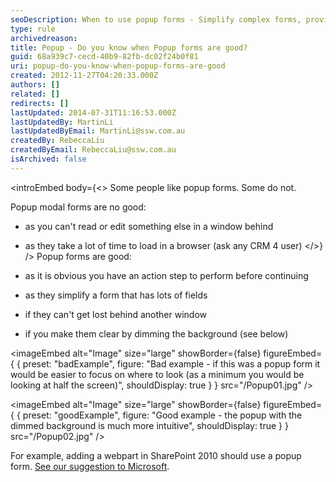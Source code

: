 ```yaml
---
seoDescription: When to use popup forms - Simplify complex forms, provide clear action steps and avoid distractions.
type: rule
archivedreason:
title: Popup - Do you know when Popup forms are good?
guid: 68a939c7-cecd-40b9-82fb-dc02f24b0f81
uri: popup-do-you-know-when-popup-forms-are-good
created: 2012-11-27T04:20:33.000Z
authors: []
related: []
redirects: []
lastUpdated: 2014-07-31T11:16:53.000Z
lastUpdatedBy: MartinLi
lastUpdatedByEmail: MartinLi@ssw.com.au
createdBy: RebeccaLiu
createdByEmail: RebeccaLiu@ssw.com.au
isArchived: false
---
```


<introEmbed
  body={<>
Some people like popup forms. Some do not.

Popup modal forms are no good:

* as you can't read or edit something else in a window behind
* as they take a lot of time to load in a browser (ask any CRM 4 user)
  </>}
/>
Popup forms are good:

* as it is obvious you have an action step to perform before continuing
* as they simplify a form that has lots of fields
* if they can't get lost behind another window
* if you make them clear by dimming the background (see below)

<imageEmbed
  alt="Image"
  size="large"
  showBorder={false}
  figureEmbed={ {
    preset: "badExample",
    figure: "Bad example - if this was a popup form it would be easier to focus on where to look (as a minimum you would be looking at half the screen)",
    shouldDisplay: true
  } }
  src="/Popup01.jpg"
/>

<imageEmbed
  alt="Image"
  size="large"
  showBorder={false}
  figureEmbed={ {
    preset: "goodExample",
    figure: "Good example - the popup with the dimmed background is much more intuitive",
    shouldDisplay: true
  } }
  src="/Popup02.jpg"
/>

For example, adding a webpart in SharePoint 2010 should use a popup form. [See our suggestion to Microsoft](http://www.ssw.com.au/ssw/standards/BetterSoftwareSuggestions/sharepoint.aspx#PopupForm).
